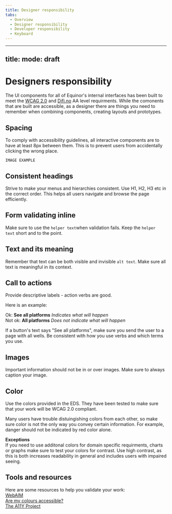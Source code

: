 ```yaml
---
title: Designer responsibility
tabs:
  - Overview
  - Designer responsibility
  - Developer responsibility
  - Keyboard
---
```


---
title: 
mode: draft
---

# Designers responsibility

The UI components for all of Equinor's internal interfaces has been built to meet the [WCAG 2.0](https://www.w3.org/TR/WCAG20/) and [Difi.no](https://uu.difi.no) AA level requirments.
While the comonents that are built are accessible, as a designer there are things you need to remember when combining components, creating layouts and prototypes. 

## Spacing

To comply with accessibility guidelines, all interactive components are to have at least 8px between them. This is to prevent users from accidentally clicking the wrong place.

`IMAGE EXAMPLE`


## Consistent headings

Strive to make your menus and hierarchies consistent. 
Use H1, H2, H3 etc in the correct order. This helps all users navigate and browse the page efficiently.


## Form validating inline

Make sure to use the `helper text`when validation fails. Keep the `helper text` short and to the point.  


## Text and its meaning

Remember that text can be both visible and invisible `alt text`. 
Make sure all text is meaningful in its context.


## Call to actions

Provide descriptive labels - action verbs are good. 

Here is an example: 

Ok: **See all platforms** _Indicates what will happen_  
Not ok: **All platforms** _Does not indicate what will happen_  

If a button's text says "See all platforms", make sure you send the user to a page with all wells. 
Be consistent with how you use verbs and which terms you use. 


## Images

Important information should not be in or over images. 
Make sure to always caption your image. 


## Color

Use the colors provided in the EDS. They have been tested to make sure that your work will be WCAG 2.0 compliant.

Many users have trouble distuingishing colors from each other, so make sure color is not the only way you convey certain information. 
For example, danger should not be indicated by red color alone.

**Exceptions**  
If you need to use additonal colors for domain specific requirments, charts or graphs make sure to test your colors for contrast. 
Use high contrast, as this is both increases readability in general and includes users with impaired seeing. 


## Tools and resources

Here are some resources to help you validate your work:  
[WebAIM](https://webaim.org/)   
[Are my colours accessible?](https://www.aremycoloursaccessible.com/)   
[The A11Y Project](https://a11yproject.com/)   

